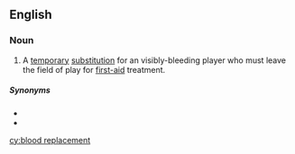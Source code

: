 ==English==
{{wikipedia}}

===Noun===
{{en-noun|head=[[blood]] [[replacement]]}}

# {{label|en|rugby}} A [[temporary]] [[substitution]] for an visibly-bleeding player who must leave the field of play for [[first-aid]] treatment.

=====Synonyms=====
* {{l|en|blood bin}}
* {{l|en|blood substitution}}

[[cy:blood replacement]]